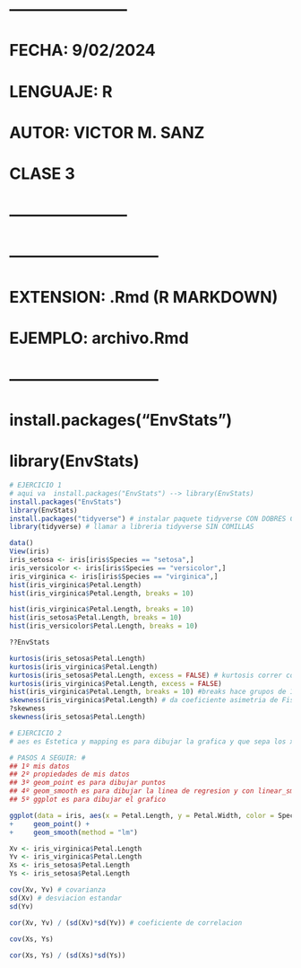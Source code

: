 # ----------------------- #
# FECHA: 9/02/2024
# LENGUAJE: R
# AUTOR: VICTOR M. SANZ
# CLASE 3
# ----------------------- #

# ----------------------------- #
# EXTENSION: .Rmd (R MARKDOWN)
# EJEMPLO: archivo.Rmd
# ----------------------------- #

# install.packages("EnvStats")
# library(EnvStats)

```r
# EJERCICIO 1
# aqui va  install.packages("EnvStats") --> library(EnvStats)
install.packages("EnvStats")
library(EnvStats)
install.packages("tidyverse") # instalar paquete tidyverse CON DOBRES COMILLAS
library(tidyverse) # llamar a libreria tidyverse SIN COMILLAS

data()
View(iris)
iris_setosa <- iris[iris$Species == "setosa",]
iris_versicolor <- iris[iris$Species == "versicolor",]
iris_virginica <- iris[iris$Species == "virginica",]
hist(iris_virginica$Petal.Length)
hist(iris_virginica$Petal.Length, breaks = 10)

hist(iris_virginica$Petal.Length, breaks = 10)
hist(iris_setosa$Petal.Length, breaks = 10)
hist(iris_versicolor$Petal.Length, breaks = 10)

??EnvStats 

kurtosis(iris_setosa$Petal.Length)
kurtosis(iris_virginica$Petal.Length)
kurtosis(iris_setosa$Petal.Length, excess = FALSE) # kurtosis correr coma
kurtosis(iris_virginica$Petal.Length, excess = FALSE)
hist(iris_virginica$Petal.Length, breaks = 10) #breaks hace grupos de 10 en este caso
skewness(iris_virginica$Petal.Length) # da coeficiente asimetria de Fisher o Phisher
?skewness
skewness(iris_setosa$Petal.Length)

```

```r
# EJERCICIO 2
# aes es Estetica y mapping es para dibujar la grafica y que sepa los x e y de aes

# PASOS A SEGUIR: #
## 1º mis datos
## 2º propiedades de mis datos
## 3º geom_point es para dibujar puntos
## 4º geom_smooth es para dibujar la linea de regresion y con linear_smooth hacemos el tipo de curva lm (linear model (modelo lineal))
## 5º ggplot es para dibujar el grafico

ggplot(data = iris, aes(x = Petal.Length, y = Petal.Width, color = Species)) +
+     geom_point() +
+     geom_smooth(method = "lm")

Xv <- iris_virginica$Petal.Length
Yv <- iris_virginica$Petal.Length
Xs <- iris_setosa$Petal.Length
Ys <- iris_setosa$Petal.Length

cov(Xv, Yv) # covarianza
sd(Xv) # desviacion estandar
sd(Yv) 

cor(Xv, Yv) / (sd(Xv)*sd(Yv)) # coeficiente de correlacion

cov(Xs, Ys)
 
cor(Xs, Ys) / (sd(Xs)*sd(Ys))
````